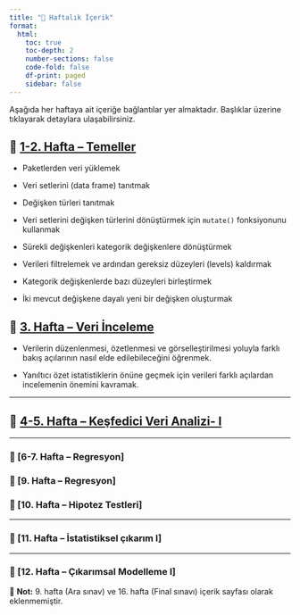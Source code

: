 ```yaml
---
title: "📅 Haftalık İçerik"
format:
  html:
    toc: true
    toc-depth: 2
    number-sections: false
    code-fold: false
    df-print: paged
    sidebar: false
---
```


Aşağıda her haftaya ait içeriğe bağlantılar yer almaktadır. Başlıklar üzerine tıklayarak detaylara ulaşabilirsiniz.

## 🔹 [1-2. Hafta – Temeller](01_Giris.qmd)

-   Paketlerden veri yüklemek

-   Veri setlerini (data frame) tanıtmak

-   Değişken türleri tanıtmak

-   Veri setlerini değişken türlerini dönüştürmek için `mutate()` fonksiyonunu kullanmak

-   Sürekli değişkenleri kategorik değişkenlere dönüştürmek

-   Verileri filtrelemek ve ardından gereksiz düzeyleri (levels) kaldırmak

-   Kategorik değişkenlerde bazı düzeyleri birleştirmek

-   İki mevcut değişkene dayalı yeni bir değişken oluşturmak

## 🔹 [3. Hafta – Veri İnceleme](02_Veri_duz.html)

-   Verilerin düzenlenmesi, özetlenmesi ve görselleştirilmesi yoluyla farklı bakış açılarının nasıl elde edilebileceğini öğrenmek.

-   Yanıltıcı özet istatistiklerin önüne geçmek için verileri farklı açılardan incelemenin önemini kavramak.

------------------------------------------------------------------------

## 🔹 [4-5. Hafta – Keşfedici Veri Analizi- I](03_Gorsel.html)

------------------------------------------------------------------------

### 🔹 \[6-7. Hafta – Regresyon\]

### 🔹 \[9. Hafta – Regresyon\]

### 🔹 \[10. Hafta – Hipotez Testleri\]

------------------------------------------------------------------------

### 🔹 \[11. Hafta – İstatistiksel çıkarım I\]

------------------------------------------------------------------------

### 🔹 \[12. Hafta – Çıkarımsal Modelleme I\]

📌 **Not:** 9. hafta (Ara sınav) ve 16. hafta (Final sınavı) içerik sayfası olarak eklenmemiştir.
